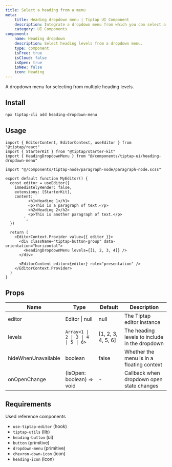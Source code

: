 ```yaml
---
title: Select a heading from a menu
meta:
    title: Heading dropdown menu | Tiptap UI Component
    description: Integrate a dropdown menu from which you can select a heading. Add this UI component to your Editor.
    category: UI Components
component:
    name: Heading dropdown
    description: Select heading levels from a dropdown menu.
    type: component
    isFree: true
    isCloud: false
    isOpen: true
    isNew: false
    icon: Heading
---
```


A dropdown menu for selecting from multiple heading levels.

<CodeDemo isScrollable src="https://template.tiptap.dev/preview/tiptap-ui/heading-dropdown-menu" />

## Install

```bash
npx tiptap-cli add heading-dropdown-menu
```
## Usage

```tsx
import { EditorContent, EditorContext, useEditor } from "@tiptap/react"
import { StarterKit } from "@tiptap/starter-kit"
import { HeadingDropdownMenu } from "@/components/tiptap-ui/heading-dropdown-menu"

import "@/components/tiptap-node/paragraph-node/paragraph-node.scss"

export default function MyEditor() {
  const editor = useEditor({
    immediatelyRender: false,
    extensions: [StarterKit],
    content: `
          <h1>Heading 1</h1>
          <p>This is a paragraph of text.</p>
          <h2>Heading 2</h2>
          <p>This is another paragraph of text.</p>
        `,
  })

  return (
    <EditorContext.Provider value={{ editor }}>
      <div className="tiptap-button-group" data-orientation="horizontal">
        <HeadingDropdownMenu levels={[1, 2, 3, 4]} />
      </div>

      <EditorContent editor={editor} role="presentation" />
    </EditorContext.Provider>
  )
}
```

## Props

| Name                | Type                                | Default            | Description                                   |
|---------------------|-------------------------------------|--------------------|-----------------------------------------------|
| editor              | Editor \| null                      | null               | The Tiptap editor instance                    |
| levels              | `Array<1 \| 2 \| 3 \| 4 \| 5 \| 6>` | [1, 2, 3, 4, 5, 6] | The heading levels to include in the dropdown |
| hideWhenUnavailable | boolean                             | false              | Whether the menu is in a floating context     |
| onOpenChange        | (isOpen: boolean) => void           | -                  | Callback when dropdown open state changes     |

## Requirements

Used reference components

- `use-tiptap-editor` (hook)
- `tiptap-utils` (lib)
- `heading-button` (ui)
- `button` (primitive)
- `dropdown-menu` (primitive)
- `chevron-down-icon` (icon)
- `heading-icon` (icon)
